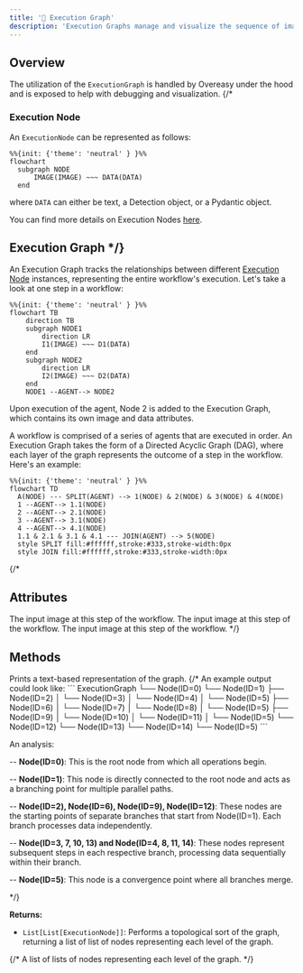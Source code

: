```yaml
---
title: '🔗 Execution Graph'
description: 'Execution Graphs manage and visualize the sequence of image processing tasks.'
---
```


## Overview

The utilization of the `ExecutionGraph` is handled by Overeasy under the hood and is exposed to help with debugging and visualization.
{/* 
### Execution Node
An `ExecutionNode` can be represented as follows:

```mermaid
%%{init: {'theme': 'neutral' } }%%
flowchart
  subgraph NODE
      IMAGE(IMAGE) ~~~ DATA(DATA)
  end
```

where `DATA` can either be text, a Detection object, or a Pydantic object. 

You can find more details on Execution Nodes [here]().

## Execution Graph */}
An Execution Graph tracks the relationships between different [Execution Node](https://docs.overeasy.sh/types/about-execution-node) instances, representing the entire workflow's execution. Let's take a look at one step in a workflow: 

```mermaid
%%{init: {'theme': 'neutral' } }%%
flowchart TB
    direction TB
    subgraph NODE1
        direction LR
        I1(IMAGE) ~~~ D1(DATA)
    end
    subgraph NODE2
        direction LR
        I2(IMAGE) ~~~ D2(DATA)
    end
    NODE1 --AGENT--> NODE2
```

Upon execution of the agent, Node 2 is added to the Execution Graph, which contains its own image and data attributes.

A workflow is comprised of a series of agents that are executed in order. An Execution Graph takes the form of a Directed Acyclic Graph (DAG), where each layer of the graph represents the outcome of a step in the workflow. Here's an example:

```mermaid
%%{init: {'theme': 'neutral' } }%%
flowchart TD
  A(NODE) --- SPLIT(AGENT) --> 1(NODE) & 2(NODE) & 3(NODE) & 4(NODE)
  1 --AGENT--> 1.1(NODE)
  2 --AGENT--> 2.1(NODE)
  3 --AGENT--> 3.1(NODE)
  4 --AGENT--> 4.1(NODE) 
  1.1 & 2.1 & 3.1 & 4.1 --- JOIN(AGENT) --> 5(NODE)
  style SPLIT fill:#ffffff,stroke:#333,stroke-width:0px
  style JOIN fill:#ffffff,stroke:#333,stroke-width:0px
```
{/* 
## Attributes

<ParamField path="root" type="ExecutionNode" required="true">
  The input image at this step of the workflow.
</ParamField>

<ParamField path="edges" type="Dict[int, List[ExecutionNode]]" required="true">
  The input image at this step of the workflow.
</ParamField>

<ParamField path="parent" type="Dict[int, List[ExecutionNode]]" required="true">
  The input image at this step of the workflow.
</ParamField> */}

## Methods

<ParamField path="ExecutionGraph.ascii_graph()">
   Prints a text-based representation of the graph.
{/* 
  <Card>
   An example output could look like:
   ```
   ExecutionGraph
    └── Node(ID=0)
        └── Node(ID=1)
            ├── Node(ID=2)
            │   └── Node(ID=3)
            │       └── Node(ID=4)
            │           └── Node(ID=5)
            ├── Node(ID=6)
            │   └── Node(ID=7)
            │       └── Node(ID=8)
            │           └── Node(ID=5)
            ├── Node(ID=9)
            │   └── Node(ID=10)
            │       └── Node(ID=11)
            │           └── Node(ID=5)
            └── Node(ID=12)
                └── Node(ID=13)
                    └── Node(ID=14)
                        └── Node(ID=5)
  ```

  An analysis:

  -- **Node(ID=0)**: This is the root node from which all operations begin.

  -- **Node(ID=1)**: This node is directly connected to the root node and acts as a branching point for multiple parallel paths.

  -- **Node(ID=2), Node(ID=6), Node(ID=9), Node(ID=12)**: These nodes are the starting points of separate branches that start from Node(ID=1). Each branch processes data independently.

  -- **Node(ID=3, 7, 10, 13) and Node(ID=4, 8, 11, 14)**: These nodes represent subsequent steps in each respective branch, processing data sequentially within their branch.

  -- **Node(ID=5)**: This node is a convergence point where all branches merge.

  </Card> */}
</ParamField>

<ParamField path="ExecutionGraph.top_sort()">
   
  **Returns:**
  - `List[List[ExecutionNode]]`: Performs a topological sort of the graph, returning a list of list of nodes representing each level of the graph.

  {/* <Card title="Returns">
    <ResponseField name="sorted_nodes" type="List[List[ExecutionNode]]">
      A list of lists of nodes representing each level of the graph.
    </ResponseField>
  </Card> */}
</ParamField>


